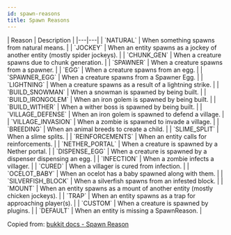 ```yaml
---
id: spawn-reasons
title: Spawn Reasons
---
```


<div className="table-container">
  | Reason | Description |
  |---|---|
  | `NATURAL` | When something spawns from natural means. |
  | `JOCKEY` | When an entity spawns as a jockey of another entity (mostly spider jockeys). |
  | `CHUNK_GEN` | When a creature spawns due to chunk generation. |
  | `SPAWNER` | When a creature spawns from a spawner. |
  | `EGG` | When a creature spawns from an egg. |
  | `SPAWNER_EGG` | When a creature spawns from a Spawner Egg. |
  | `LIGHTNING` | When a creature spawns as a result of a lightning strike. |
  | `BUILD_SNOWMAN` | When a snowman is spawned by being built. |
  | `BUILD_IRONGOLEM` | When an iron golem is spawned by being built. |
  | `BUILD_WITHER` | When a wither boss is spawned by being built. |
  | `VILLAGE_DEFENSE` | When an iron golem is spawned to defend a village. |
  | `VILLAGE_INVASION` | When a zombie is spawned to invade a village. |
  | `BREEDING` | When an animal breeds to create a child. |
  | `SLIME_SPLIT` | When a slime splits. |
  | `REINFORCEMENTS` | When an entity calls for reinforcements. |
  | `NETHER_PORTAL` | When a creature is spawned by a Nether portal. |
  | `DISPENSE_EGG` | When a creature is spawned by a dispenser dispensing an egg. |
  | `INFECTION` | When a zombie infects a villager. |
  | `CURED` | When a villager is cured from infection. |
  | `OCELOT_BABY` | When an ocelot has a baby spawned along with them. |
  | `SILVERFISH_BLOCK` | When a silverfish spawns from an infested block. |
  | `MOUNT` | When an entity spawns as a mount of another entity (mostly chicken jockeys). |
  | `TRAP` | When an entity spawns as a trap for approaching player(s). |
  | `CUSTOM` | When a creature is spawned by plugins. |
  | `DEFAULT` | When an entity is missing a SpawnReason. |
</div>

Copied from: [bukkit docs - Spawn Reason](https://hub.spigotmc.org/javadocs/bukkit/org/bukkit/event/entity/CreatureSpawnEvent.SpawnReason.html)
